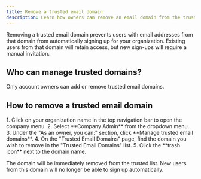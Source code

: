 ```yaml
---
title: Remove a trusted email domain
description: Learn how owners can remove an email domain from the trusted list, preventing automatic sign-ups from that domain.
---
```



Removing a trusted email domain prevents users with email addresses from that domain from automatically signing up for your organization. Existing users from that domain will retain access, but new sign-ups will require a manual invitation.

## Who can manage trusted domains?

Only account owners can add or remove trusted email domains.

## How to remove a trusted email domain

<Steps>
1.  Click on your organization name in the top navigation bar to open the company menu.
2.  Select **Company Admin** from the dropdown menu.
3.  Under the "As an owner, you can:" section, click **Manage trusted email domains**.
4.  On the "Trusted Email Domains" page, find the domain you wish to remove in the "Trusted Email Domains" list.
5.  Click the **trash icon** next to the domain name.
</Steps>

The domain will be immediately removed from the trusted list. New users from this domain will no longer be able to sign up automatically.
